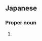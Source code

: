==Japanese==
{{ja-kanjitab|永|倫}}

===Proper noun===
{{ja-pos|proper|のぶひと}}

# {{given name|male|lang=ja|sort=のぶひと}}
